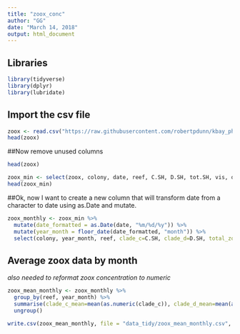 ```yaml
---
title: "zoox_conc"
author: "GG"
date: "March 14, 2018"
output: html_document
---
```


## Libraries

```r
library(tidyverse)
library(dplyr)
library(lubridate)
```

## Import the csv file
```r

zoox <- read.csv("https://raw.githubusercontent.com/robertpdunn/kbay_physical/master/data_raw/bleaching_symbionts.csv")
head(zoox)

```


##Now remove unused columns

```r
head(zoox)

zoox_min <- select(zoox, colony, date, reef, C.SH, D.SH, tot.SH, vis, days)
head(zoox_min)
```

##Ok, now I want to create a new column that will transform date from a character to date using as.Date and mutate. 

```r
zoox_monthly <- zoox_min %>% 
  mutate(date_formatted = as.Date(date, "%m/%d/%y")) %>% 
  mutate(year_month = floor_date(date_formatted, "month")) %>%
  select(colony, year_month, reef, clade_c=C.SH, clade_d=D.SH, total_zoox=tot.SH, vis, days, date_formatted, date)


```

## Average zoox data by month
*also needed to reformat zoox concentration to numeric*
```r
zoox_mean_monthly <- zoox_monthly %>% 
  group_by(reef, year_month) %>%
  summarise(clade_c_mean=mean(as.numeric(clade_c)), clade_d_mean=mean(as.numeric(clade_d)),total_zoox_mean=mean(as.numeric(total_zoox))) %>% 
  ungroup() 
```

```r
write.csv(zoox_mean_monthly, file = "data_tidy/zoox_mean_monthly.csv", row.names = FALSE)
```



























